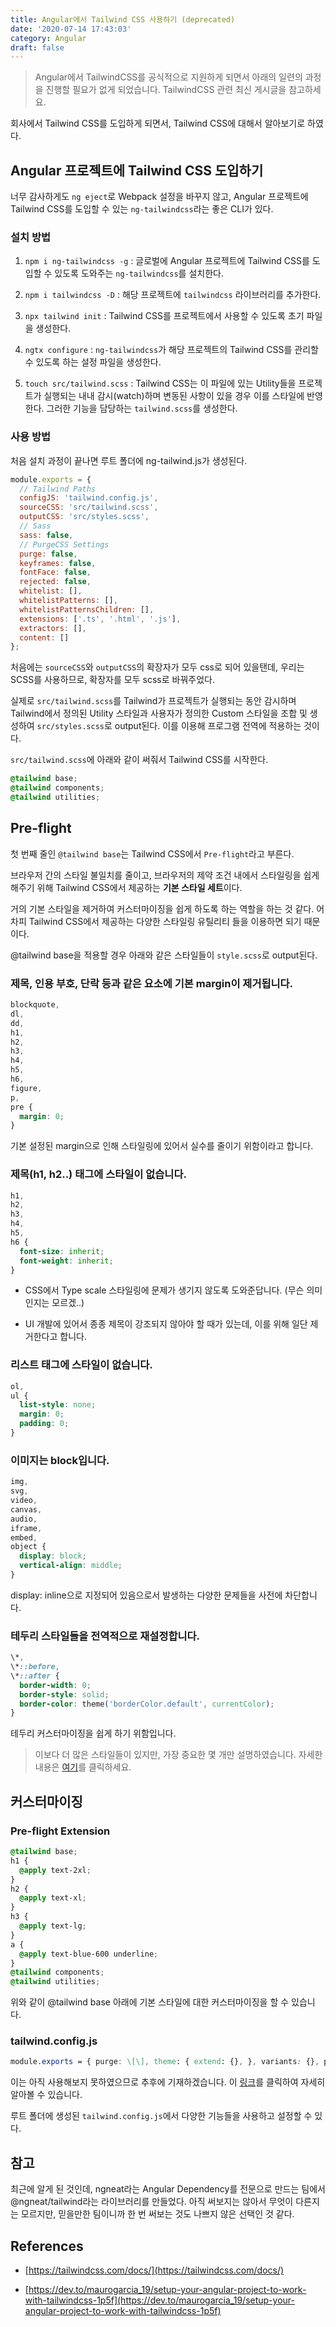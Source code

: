 ```yaml
---
title: Angular에서 Tailwind CSS 사용하기 (deprecated)
date: '2020-07-14 17:43:03'
category: Angular
draft: false
---
```


> Angular에서 TailwindCSS를 공식적으로 지원하게 되면서 아래의 일련의 과정을 진행할 필요가 없게 되었습니다. TailwindCSS 관련 최신 게시글을 참고하세요.

회사에서 Tailwind CSS를 도입하게 되면서, Tailwind CSS에 대해서 알아보기로 하였다.

## Angular 프로젝트에 Tailwind CSS 도입하기

너무 감사하게도 `ng eject`로 Webpack 설정을 바꾸지 않고, Angular 프로젝트에 Tailwind CSS를 도입할 수 있는 `ng-tailwindcss`라는 좋은 CLI가 있다.

### 설치 방법

1.  `npm i ng-tailwindcss -g` : 글로벌에 Angular 프로젝트에 Tailwind CSS를 도입할 수 있도록 도와주는 `ng-tailwindcss`를 설치한다.

2.  `npm i tailwindcss -D` : 해당 프로젝트에 `tailwindcss` 라이브러리를 추가한다.

3.  `npx tailwind init` : Tailwind CSS를 프로젝트에서 사용할 수 있도록 초기 파일을 생성한다.

4.  `ngtx configure` : `ng-tailwindcss`가 해당 프로젝트의 Tailwind CSS를 관리할 수 있도록 하는 설정 파일을 생성한다.

5.  `touch src/tailwind.scss` : Tailwind CSS는 이 파일에 있는 Utility들을 프로젝트가 실행되는 내내 감시(watch)하며 변동된 사항이 있을 경우 이를 스타일에 반영한다. 그러한 기능을 담당하는 `tailwind.scss`를 생성한다.

### 사용 방법

처음 설치 과정이 끝나면 루트 폴더에 ng-tailwind.js가 생성된다.

```js
module.exports = {
  // Tailwind Paths
  configJS: 'tailwind.config.js',
  sourceCSS: 'src/tailwind.scss',
  outputCSS: 'src/styles.scss',
  // Sass
  sass: false,
  // PurgeCSS Settings
  purge: false,
  keyframes: false,
  fontFace: false,
  rejected: false,
  whitelist: [],
  whitelistPatterns: [],
  whitelistPatternsChildren: [],
  extensions: ['.ts', '.html', '.js'],
  extractors: [],
  content: []
};
```

처음에는 `sourceCSS`와 `outputCSS`의 확장자가 모두 css로 되어 있을탠데, 우리는 SCSS를 사용하므로, 확장자를 모두 scss로 바꿔주었다.

실제로 `src/tailwind.scss`를 Tailwind가 프로젝트가 실행되는 동안 감시하며 Tailwind에서 정의된 Utility 스타일과 사용자가 정의한 Custom 스타일을 조합 및 생성하여 `src/styles.scss`로 output된다. 이를 이용해 프로그램 전역에 적용하는 것이다.

`src/tailwind.scss`에 아래와 같이 써줘서 Tailwind CSS를 시작한다.

```css
@tailwind base;
@tailwind components;
@tailwind utilities;
```

## Pre-flight

첫 번째 줄인 `@tailwind base`는 Tailwind CSS에서 `Pre-flight`라고 부른다.

브라우저 간의 스타일 불일치를 줄이고, 브라우저의 제약 조건 내에서 스타일링을 쉽게 해주기 위해 Tailwind CSS에서 제공하는 **기본 스타일 세트**이다.

거의 기본 스타일을 제거하여 커스터마이징을 쉽게 하도록 하는 역할을 하는 것 같다. 어차피 Tailwind CSS에서 제공하는 다양한 스타일링 유틸리티 들을 이용하면 되기 때문이다.

@tailwind base을 적용할 경우 아래와 같은 스타일들이 `style.scss`로 output된다.

### 제목, 인용 부호, 단락 등과 같은 요소에 기본 margin이 제거됩니다.

```css
blockquote,
dl,
dd,
h1,
h2,
h3,
h4,
h5,
h6,
figure,
p,
pre {
  margin: 0;
}
```

기본 설정된 margin으로 인해 스타일링에 있어서 실수를 줄이기 위함이라고 합니다.

### 제목(h1, h2..) 태그에 스타일이 없습니다.

```css
h1,
h2,
h3,
h4,
h5,
h6 {
  font-size: inherit;
  font-weight: inherit;
}
```

- CSS에서 Type scale 스타일링에 문제가 생기지 않도록 도와준답니다. (무슨 의미인지는 모르겠..)

- UI 개발에 있어서 종종 제목이 강조되지 않아야 할 때가 있는데, 이를 위해 일단 제거한다고 합니다.

### 리스트 태그에 스타일이 없습니다.

```css
ol,
ul {
  list-style: none;
  margin: 0;
  padding: 0;
}
```

### 이미지는 block입니다.

```css
img,
svg,
video,
canvas,
audio,
iframe,
embed,
object {
  display: block;
  vertical-align: middle;
}
```

display: inline으로 지정되어 있음으로서 발생하는 다양한 문제들을 사전에 차단합니다.

### 테두리 스타일들을 전역적으로 재설정합니다.

```css
\*,
\*::before,
\*::after {
  border-width: 0;
  border-style: solid;
  border-color: theme('borderColor.default', currentColor);
}
```

테두리 커스터마이징을 쉽게 하기 위함입니다.

> 이보다 더 많은 스타일들이 있지만, 가장 중요한 몇 개만 설명하였습니다. 자세한 내용은 [여기](https://unpkg.com/tailwindcss@1.4.6/dist/base.css)를 클릭하세요.

## 커스터마이징

### Pre-flight Extension

```css
@tailwind base;
h1 {
  @apply text-2xl;
}
h2 {
  @apply text-xl;
}
h3 {
  @apply text-lg;
}
a {
  @apply text-blue-600 underline;
}
@tailwind components;
@tailwind utilities;
```

위와 같이 @tailwind base 아래에 기본 스타일에 대한 커스터마이징을 할 수 있습니다.

### tailwind.config.js

```css
module.exports = { purge: \[\], theme: { extend: {}, }, variants: {}, plugins: \[\], }
```

이는 아직 사용해보지 못하였으므로 추후에 기재하겠습니다. 이 [링크](https://tailwindcss.com/docs/functions-and-directives/#theme)를 클릭하여 자세히 알아볼 수 있습니다.

루트 폴더에 생성된 `tailwind.config.js`에서 다양한 기능들을 사용하고 설정할 수 있다.

## 참고

최근에 알게 된 것인데, ngneat라는 Angular Dependency를 전문으로 만드는 팀에서 @ngneat/tailwind라는 라이브러리를 만들었다.
아직 써보지는 않아서 무엇이 다른지는 모르지만, 믿을만한 팀이니까 한 번 써보는 것도 나쁘지 않은 선택인 것 같다.

## References

- [https://tailwindcss.com/docs/](https://tailwindcss.com/docs/)

- [https://dev.to/maurogarcia_19/setup-your-angular-project-to-work-with-tailwindcss-1p5f](https://dev.to/maurogarcia_19/setup-your-angular-project-to-work-with-tailwindcss-1p5f)
